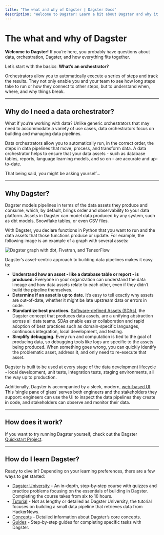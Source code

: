 ```yaml
---
title: "The what and why of Dagster | Dagster Docs"
description: "Welcome to Dagster! Learn a bit about Dagster and why it stands out in data orchestration."
---
```


# The what and why of Dagster

**Welcome to Dagster!** If you’re here, you probably have questions about data, orchestration, Dagster, and how everything fits together.

Let’s start with the basics: **What’s an orchestrator?**

Orchestrators allow you to automatically execute a series of steps and track the results. They not only enable you and your team to see how long steps take to run or how they connect to other steps, but to understand when, where, and why things break.

---

## Why do I need a data orchestrator?

What if you’re working with data? Unlike generic orchestrators that may need to accommodate a variety of use cases, data orchestrators focus on building and managing data pipelines.

Data orchestrators allow you to automatically run, in the correct order, the steps in data pipelines that move, process, and transform data. A data orchestrator helps to ensure that your data assets - such as database tables, reports, language learning models, and so on - are accurate and up-to-date.

That being said, you might be asking yourself...

---

## Why Dagster?

Dagster models pipelines in terms of the data assets they produce and consume, which, by default, brings order and observability to your data platform. Assets in Dagster can model data produced by any system, such as dbt models, Snowflake tables, or even CSV files.

With Dagster, you declare functions in Python that you want to run and the data assets that those functions produce or update. For example, the following image is an example of a graph with several assets:

<!-- ![Dagster graph with dbt, Fivetran, and TensorFlow](/images/integrations/dbt/dagster-dbt-fivetran-tensorflow.png) -->

<Image
alt="Dagster graph with dbt, Fivetran, and TensorFlow"
src="/images/integrations/dbt/dagster-dbt-fivetran-tensorflow.png"
width={1834}
height={1220}
/>

Dagster’s asset-centric approach to building data pipelines makes it easy to:

- **Understand how an asset - like a database table or report - is produced.** Everyone in your organization can understand the data lineage and how data assets relate to each other, even if they didn’t build the pipeline themselves.
- **Determine if an asset is up to date.** It’s easy to tell exactly why assets are out-of-date, whether it might be late upstream data or errors in code.
- **Standardize best practices.** [Software-defined Assets (SDAs)](/concepts/assets/software-defined-assets), the Dagster concept that produces data assets, are a unifying abstraction across all data teams. SDAs enable easier collaboration and rapid adoption of best practices such as domain-specific languages, continuous integration, local development, and testing.
- **Simplify debugging.** Every run and computation is tied to the goal of producing data, so debugging tools like logs are specific to the assets being produced. When something goes wrong, you can quickly identify the problematic asset, address it, and only need to re-execute that asset.

Dagster is built to be used at every stage of the data development lifecycle - local development, unit tests, integration tests, staging environments, all the way up to production.

Additionally, Dagster is accompanied by a sleek, modern, [web-based UI](/concepts/webserver/ui). This ‘single pane of glass’ serves both engineers and the stakeholders they support: engineers can use the UI to inspect the data pipelines they create in code, and stakeholders can observe and monitor their data.

---

## How does it work?

If you want to try running Dagster yourself, check out the Dagster [Quickstart Project](/getting-started/quickstart).

---

## How do I learn Dagster?

Ready to dive in? Depending on your learning preferences, there are a few ways to get started:

- [Dagster University](https://courses.dagster.io) - An in-depth, step-by-step course with quizzes and practice problems focusing on the essentials of building in Dagster. Completing the course takes from six to 10 hours.
- [Tutorial](/tutorial) - Not as lengthy or detailed as Dagster University, the tutorial focuses on building a small data pipeline that retrieves data from HackerNews.
- [Concepts](/concepts) - Detailed information about Dagster’s core concepts.
- [Guides](/guides) - Step-by-step guides for completing specific tasks with Dagster.
